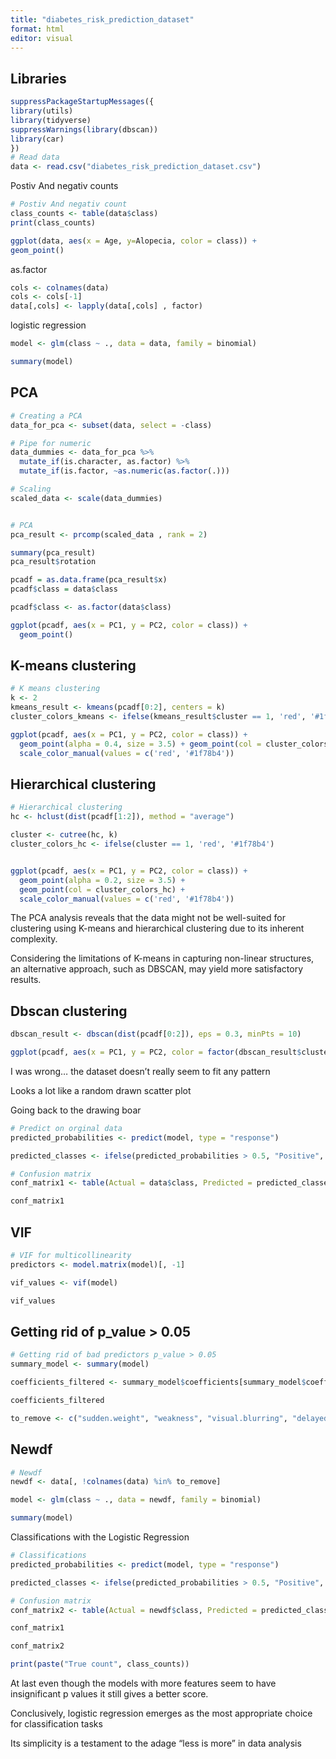 ```yaml
---
title: "diabetes_risk_prediction_dataset"
format: html
editor: visual
---
```


## Libraries

```r
suppressPackageStartupMessages({
library(utils)
library(tidyverse)
suppressWarnings(library(dbscan))
library(car)
})
# Read data
data <- read.csv("diabetes_risk_prediction_dataset.csv")
```

Postiv And negativ counts

```r
# Postiv And negativ count
class_counts <- table(data$class)
print(class_counts)
```

```r
ggplot(data, aes(x = Age, y=Alopecia, color = class)) + 
geom_point()
```

as.factor

```r
cols <- colnames(data)
cols <- cols[-1]
data[,cols] <- lapply(data[,cols] , factor)
```

logistic regression

```r
model <- glm(class ~ ., data = data, family = binomial)

summary(model)
```

## PCA

```r
# Creating a PCA
data_for_pca <- subset(data, select = -class)

# Pipe for numeric
data_dummies <- data_for_pca %>%
  mutate_if(is.character, as.factor) %>%  
  mutate_if(is.factor, ~as.numeric(as.factor(.)))

# Scaling
scaled_data <- scale(data_dummies)


# PCA
pca_result <- prcomp(scaled_data , rank = 2)

summary(pca_result)
pca_result$rotation

pcadf = as.data.frame(pca_result$x) 
pcadf$class = data$class

pcadf$class <- as.factor(data$class)

ggplot(pcadf, aes(x = PC1, y = PC2, color = class)) + 
  geom_point()

```

## K-means clustering

```r
# K means clustering
k <- 2
kmeans_result <- kmeans(pcadf[0:2], centers = k)
cluster_colors_kmeans <- ifelse(kmeans_result$cluster == 1, 'red', '#1f78b4')

ggplot(pcadf, aes(x = PC1, y = PC2, color = class)) + 
  geom_point(alpha = 0.4, size = 3.5) + geom_point(col = cluster_colors_kmeans)+ 
  scale_color_manual(values = c('red', '#1f78b4'))

```

## Hierarchical clustering

```r
# Hierarchical clustering
hc <- hclust(dist(pcadf[1:2]), method = "average")

cluster <- cutree(hc, k)
cluster_colors_hc <- ifelse(cluster == 1, 'red', '#1f78b4')


ggplot(pcadf, aes(x = PC1, y = PC2, color = class)) + 
  geom_point(alpha = 0.2, size = 3.5) + 
  geom_point(col = cluster_colors_hc) + 
  scale_color_manual(values = c('red', '#1f78b4'))
```

The PCA analysis reveals that the data might not be well-suited for clustering using K-means and hierarchical clustering due to its inherent complexity.

Considering the limitations of K-means in capturing non-linear structures, an alternative approach, such as DBSCAN, may yield more satisfactory results.

## Dbscan clustering

```r
dbscan_result <- dbscan(dist(pcadf[0:2]), eps = 0.3, minPts = 10)

ggplot(pcadf, aes(x = PC1, y = PC2, color = factor(dbscan_result$cluster))) + geom_point()
```

I was wrong... the dataset doesn't really seem to fit any pattern

Looks a lot like a random drawn scatter plot

Going back to the drawing boar

```r
# Predict on orginal data
predicted_probabilities <- predict(model, type = "response")

predicted_classes <- ifelse(predicted_probabilities > 0.5, "Positive", "Negative")

# Confusion matrix
conf_matrix1 <- table(Actual = data$class, Predicted = predicted_classes)

conf_matrix1
```

## VIF

```r
# VIF for multicollinearity 
predictors <- model.matrix(model)[, -1]  

vif_values <- vif(model)

vif_values

```

## Getting rid of p_value \> 0.05

```r
# Getting rid of bad predictors p_value > 0.05
summary_model <- summary(model)

coefficients_filtered <- summary_model$coefficients[summary_model$coefficients[,4] > 0.05, ]

coefficients_filtered

to_remove <- c("sudden.weight", "weakness", "visual.blurring", "delayed.healing", "muscle.stiffness", "Alopecia", "Obesity")

```

## Newdf

```r
# Newdf
newdf <- data[, !colnames(data) %in% to_remove]

model <- glm(class ~ ., data = newdf, family = binomial)

summary(model)

```

Classifications with the Logistic Regression

```r
# Classifications
predicted_probabilities <- predict(model, type = "response")

predicted_classes <- ifelse(predicted_probabilities > 0.5, "Positive", "Negative")

# Confusion matrix
conf_matrix2 <- table(Actual = newdf$class, Predicted = predicted_classes)

conf_matrix1

conf_matrix2

print(paste("True count", class_counts))

```

At last even though the models with more features seem to have insignificant p values it still gives a better score.

Conclusively, logistic regression emerges as the most appropriate choice for classification tasks

Its simplicity is a testament to the adage "less is more" in data analysis
